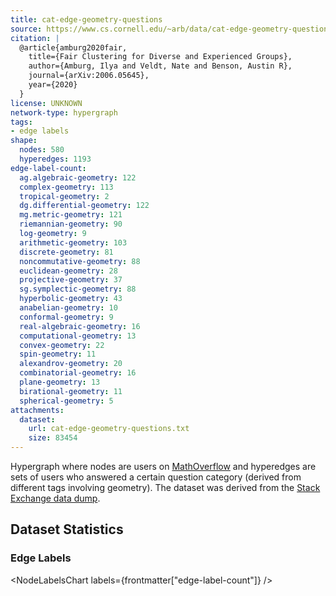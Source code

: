 ```yaml
---
title: cat-edge-geometry-questions
source: https://www.cs.cornell.edu/~arb/data/cat-edge-geometry-questions/
citation: |
  @article{amburg2020fair,
    title={Fair Clustering for Diverse and Experienced Groups},
    author={Amburg, Ilya and Veldt, Nate and Benson, Austin R},
    journal={arXiv:2006.05645},
    year={2020}
  }
license: UNKNOWN
network-type: hypergraph
tags:
- edge labels
shape:
  nodes: 580
  hyperedges: 1193
edge-label-count:
  ag.algebraic-geometry: 122
  complex-geometry: 113
  tropical-geometry: 2
  dg.differential-geometry: 122
  mg.metric-geometry: 121
  riemannian-geometry: 90
  log-geometry: 9
  arithmetic-geometry: 103
  discrete-geometry: 81
  noncommutative-geometry: 88
  euclidean-geometry: 28
  projective-geometry: 37
  sg.symplectic-geometry: 88
  hyperbolic-geometry: 43
  anabelian-geometry: 10
  conformal-geometry: 9
  real-algebraic-geometry: 16
  computational-geometry: 13
  convex-geometry: 22
  spin-geometry: 11
  alexandrov-geometry: 20
  combinatorial-geometry: 16
  plane-geometry: 13
  birational-geometry: 11
  spherical-geometry: 5
attachments:
  dataset:
    url: cat-edge-geometry-questions.txt
    size: 83454
---
```



Hypergraph where nodes are users on [MathOverflow](https://mathoverflow.net/) and hyperedges are sets of users who answered a certain question category (derived from different tags involving geometry).
The dataset was derived from the [Stack Exchange data dump](https://archive.org/details/stackexchange).

## Dataset Statistics

<dl className="not-prose grid gap-5 sm:grid-cols-2">
  <Stat title="Nodes" value={formatNumber(frontmatter["shape"]["nodes"])} />
  <Stat title="Node Type" value="User" />
  <Stat
    title="Hyperedges"
    value={formatNumber(frontmatter["shape"]["hyperedges"])}
  />
  <Stat title="Hyperedge Type" value="Question Category" />
</dl>

### Edge Labels

<NodeLabelsChart labels={frontmatter["edge-label-count"]} />
